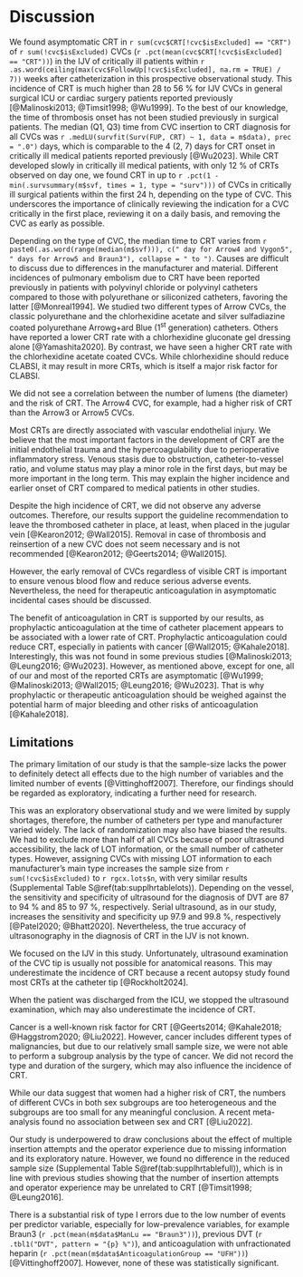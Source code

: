 # Discussion

We found asymptomatic CRT in `r sum(cvc$CRT[!cvc$isExcluded] == "CRT")` of `r sum(!cvc$isExcluded)` CVCs (`r .pct(mean(cvc$CRT[!cvc$isExcluded] == "CRT"))`) in the IJV of critically ill patients within `r .as.word(ceiling(max(cvc$FollowUp[!cvc$isExcluded], na.rm = TRUE) / 7))` weeks after catheterization in this prospective observational study.
This incidence of CRT is much higher than 28 to 56 % for IJV CVCs in general surgical ICU or cardiac surgery patients reported previously [@Malinoski2013; @Timsit1998; @Wu1999].
To the best of our knowledge, the time of thrombosis onset has not been studied previously in surgical patients.
The median (Q1, Q3) time from CVC insertion to CRT diagnosis for all CVCs was `r .medLU(survfit(Surv(FUP, CRT) ~ 1, data = m$data), prec = ".0")` days, which is comparable to the 4 (2, 7) days for CRT onset in critically ill medical patients reported previously [@Wu2023].
While CRT developed slowly in critically ill medical patients, with only 12 % of CRTs observed on day one, we found CRT in up to `r .pct(1 - min(.survsummary(m$svf, times = 1, type = "surv")))` of CVCs in critically ill surgical patients within the first 24 h, depending on the type of CVC.
This underscores the importance of clinically reviewing the indication for a CVC critically in the first place, reviewing it on a daily basis, and removing the CVC as early as possible.

Depending on the type of CVC, the median time to CRT
varies from `r paste0(.as.word(range(median(m$svf))), c(" day for Arrow4 and Vygon5", " days for Arrow5 and Braun3"), collapse = " to ")`.
Causes are difficult to discuss due to differences in the manufacturer and material.
Different incidences of pulmonary embolism due to CRT have been reported previously in patients with
polyvinyl chloride or polyvinyl catheters compared to those with
polyurethane or siliconized catheters, favoring the latter [@Monreal1994].
We studied two different types of Arrow CVCs, the classic polyurethane and the
chlorhexidine acetate and silver sulfadiazine coated polyurethane Arrowg+ard Blue (1^st^ generation) catheters.
Others have reported a lower CRT rate with a chlorhexidine gluconate gel dressing alone [@Yamashita2020].
By contrast, we have seen a higher CRT rate with the chlorhexidine acetate coated CVCs.
While chlorhexidine should reduce CLABSI, it may result in more CRTs, which is itself a major risk factor for CLABSI.

We did not see a correlation between the number of lumens (the diameter) and the risk of CRT.
The Arrow4 CVC, for example, had a higher risk of CRT than the Arrow3 or Arrow5 CVCs.

Most CRTs are directly associated with vascular endothelial injury.
We believe that the most important factors in the development of CRT are the initial endothelial trauma and the hypercoagulability due to perioperative inflammatory stress.
Venous stasis due to obstruction, catheter-to-vessel ratio, and volume status may play a minor role in the first days, but may be more important in the long term.
This may explain the higher incidence and earlier onset of CRT compared to medical patients in other studies.

Despite the high incidence of CRT, we did not observe any adverse outcomes.
Therefore, our results support the guideline recommendation to leave the
thrombosed catheter in place,
at least, when placed in the jugular vein [@Kearon2012; @Wall2015].
Removal in case of thrombosis and reinsertion of a new CVC does not seem
necessary and is not recommended [@Kearon2012; @Geerts2014; @Wall2015].

However, the early removal of CVCs regardless of visible CRT is important
to ensure venous blood flow and reduce serious adverse events.
Nevertheless, the need for therapeutic anticoagulation in asymptomatic
incidental cases should be discussed.

The benefit of anticoagulation in CRT is supported by our results, as prophylactic anticoagulation at the time of catheter placement appears to be associated with a lower rate of CRT.
Prophylactic anticoagulation could reduce CRT, especially in patients with
cancer [@Wall2015; @Kahale2018].
Interestingly, this was not found in some previous studies [@Malinoski2013; @Leung2016; @Wu2023].
However, as mentioned above, except for one, all of our and most of the reported CRTs are asymptomatic [@Wu1999; @Malinoski2013; @Wall2015; @Leung2016; @Wu2023].
That is why prophylactic or therapeutic anticoagulation should be weighed against the potential harm of major bleeding and other risks of anticoagulation [@Kahale2018].

## Limitations

The primary limitation of our study is that the sample-size lacks the power to definitely detect all effects due to the high number of variables and the limited number of events [@Vittinghoff2007].
Therefore, our findings should be regarded as exploratory, indicating a further need for research.

This was an exploratory observational study and we were limited by
supply shortages, therefore, the number of catheters per type and manufacturer varied widely.
The lack of randomization may also have biased the results.
We had to exclude more than half of all CVCs because of poor ultrasound accessibility, the lack of LOT information, or the small number of catheter types.
However, assigning CVCs with missing LOT information to each manufacturer's main type increases the sample size from `r sum(!cvc$isExcluded)` to `r rgcx.lots$n`, with very similar results (Supplemental Table S\@ref(tab:supplhrtablelots)).
Depending on the vessel, the sensitivity and specificity of ultrasound for the diagnosis of DVT are 87 to 94 % and 85 to 97 %, respectively.
Serial ultrasound, as in our study, increases the sensitivity and specificity up 97.9 and 99.8 %, respectively [@Patel2020; @Bhatt2020].
Nevertheless, the true accuracy of ultrasonography in the diagnosis of CRT in the IJV is not known.

We focused on the IJV in this study.
Unfortunately, ultrasound examination of the CVC tip is
usually not possible for anatomical reasons.
This may underestimate the incidence of CRT because a recent autopsy study found
most CRTs at the catheter tip [@Rockholt2024].

When the patient was discharged from the ICU, we stopped the ultrasound examination, which may also underestimate the incidence of CRT.

Cancer is a well-known risk factor for CRT [@Geerts2014; @Kahale2018; @Haggstrom2020; @Liu2022].
However, cancer includes different types of malignancies, but due to our relatively small sample size, we were not able to perform a subgroup analysis by the type of cancer.
We did not record the type and duration of the surgery, which may also influence the incidence of CRT.

While our data suggest that women had a higher risk of CRT, the numbers of different CVCs in both sex subgroups are too heterogeneous and the subgroups are too small for any meaningful conclusion. A recent meta-analysis found no association between sex and CRT [@Liu2022].

Our study is underpowered to draw conclusions about the effect of multiple insertion attempts and the operator experience due to missing information and its exploratory nature.
However, we found no difference in the reduced sample size (Supplemental Table S\@ref(tab:supplhrtablefull)), which is in line with previous studies showing that the number of insertion attempts and operator experience may be unrelated to CRT [@Timsit1998; @Leung2016].

There is a substantial risk of type I errors due to the low number of events per
predictor variable, especially for low-prevalence variables, for example Braun3 (`r .pct(mean(m$data$ManLu == "Braun3"))`), previous DVT (`r .tbl1("DVT", pattern = "{p} %")`), and anticoagulation with unfractionated heparin (`r .pct(mean(m$data$AnticoagulationGroup == "UFH"))`) [@Vittinghoff2007].
However, none of these was statistically significant.
